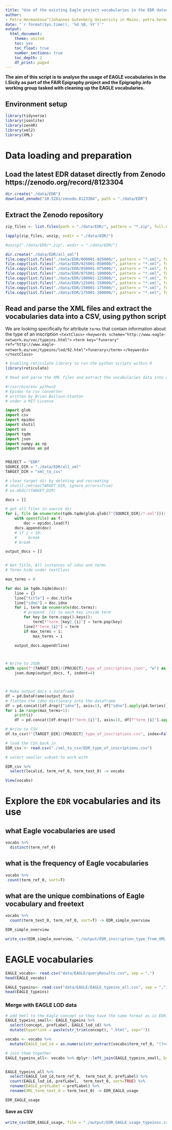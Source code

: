 ```yaml
---
title: "Use of the existing Eagle project vocabularies in the EDR dataset"
author:
- Petra Hermankova^[Johannes Gutenberg University in Mainz, petra.hermankova@uni-mainz.de, https://orcid.org/0000-0002-6349-0540]
date: "`r format(Sys.time(), '%d %B, %Y')`"
output:
  html_document:
    theme: united
    toc: yes
    toc_float: true
    number_sections: true
    toc_depth: 2
    df_print: paged
---
```


**The aim of this script is to analyse the usage of EAGLE vocabularies in the I.Sicily as part of the FAIR Epigraphy project and the Epigraphy.info working group tasked with cleaning up the EAGLE vocabularies.**

## Environment setup

```r
library(tidyverse)
library(jsonlite)
library(zen4R)
library(xml2)
library(XML)
```

# Data loading and preparation

##  Load the latest EDR dataset directly from Zenodo https://zenodo.org/record/8123304


```r
dir.create("./data/EDR")
download_zenodo("10.5281/zenodo.8123304", path = "./data/EDR")
```

## Extract the Zenodo repository
```r

zip_files <- list.files(path = "./data/EDR/", pattern = "*.zip", full.names = TRUE)

lapply(zip_files, unzip, exdir = "./data/EDR/")

#unzip("./data/EDR/*.zip", exdir = "./data/EDR/")

dir.create("./data/EDR/all_xml")
file.copy(list.files("./data/EDR/000001-025000/", pattern = "*.xml", full.names = TRUE), "./data/EDR/all_xml")
file.copy(list.files("./data/EDR/025001-050000/", pattern = "*.xml", full.names = TRUE), "./data/EDR/all_xml")
file.copy(list.files("./data/EDR/050001-075000/", pattern = "*.xml", full.names = TRUE), "./data/EDR/all_xml")
file.copy(list.files("./data/EDR/075001-100000/", pattern = "*.xml", full.names = TRUE), "./data/EDR/all_xml")
file.copy(list.files("./data/EDR/100001-125000/", pattern = "*.xml", full.names = TRUE), "./data/EDR/all_xml")
file.copy(list.files("./data/EDR/125001-150000/", pattern = "*.xml", full.names = TRUE), "./data/EDR/all_xml")
file.copy(list.files("./data/EDR/150001-175000/", pattern = "*.xml", full.names = TRUE), "./data/EDR/all_xml")
file.copy(list.files("./data/EDR/175001-200000/", pattern = "*.xml", full.names = TRUE), "./data/EDR/all_xml")
```

## Read and parse the XML files and extract the vocabularies data into a CSV, using python script

We are looking specifically for attribute `terms` that contain information about the type of an inscription
`<textClass>`
  `<keywords scheme="http://www.eagle-network.eu/voc/typeins.html">`
    `<term key="funerary" ref="http://www.eagle-network.eu/voc/typeins/lod/92.html">funerary</term>`
  `</keywords>`
`</textClass>`

```r
# Enabling reticulate library to run the python scripts within R
library(reticulate)
```

```python
# Read and parse the XML files and extract the vocabularies data into a CSV, using python script

#!/usr/bin/env python3
# Epidoc to csv converter
# written by Brian Ballsun-Stanton
# under a MIT License

import glob
import csv
import epidoc
import shutil
import os
import tqdm
import json
import numpy as np
import pandas as pd


PROJECT = "EDR"
SOURCE_DIR = "./data/EDR/all_xml"
TARGET_DIR = "xml_to_csv"

# clean target dir by deleting and recreating
# shutil.rmtree(TARGET_DIR, ignore_errors=True)
# os.mkdir(TARGET_DIR)

docs = []

# get all files in source dir
for i, file in enumerate(tqdm.tqdm(glob.glob(f"{SOURCE_DIR}/*.xml"))):
    with open(file) as f:
        doc = epidoc.load(f)
    docs.append(doc)
    # if i > 10:
    #     break
    # break

output_docs = []


# Get Title, All instances of idno and terms
# Terms hide under textClass

max_terms = 0

for doc in tqdm.tqdm(docs):
    line = {}
    line["title"] = doc.title
    line["idno"] = doc.idno
    for i, term in enumerate(doc.terms):
        # prepend _{i} to each key inside term
        for key in term.copy().keys():
            term[f"term_{key}_{i}"] = term.pop(key) 
        line[f"term_{i}"] = term
        if max_terms < i:
            max_terms = i

    output_docs.append(line)



# Write to JSON
with open(f"{TARGET_DIR}/{PROJECT}_type_of_inscriptions.json", "w") as f:
    json.dump(output_docs, f, indent=4)



# Make output_docs a dataframe
df = pd.DataFrame(output_docs)
# flatten the idno dictionary into the dataframe
df = pd.concat([df.drop(["idno"], axis=1), df["idno"].apply(pd.Series)], axis=1)
for i in range(max_terms+1):
    print(i)
    df = pd.concat([df.drop([f"term_{i}"], axis=1), df[f"term_{i}"].apply(pd.Series)], axis=1)

# Write to CSV
df.to_csv(f"{TARGET_DIR}/{PROJECT}_type_of_inscriptions.csv", index=False)


```

```r
# load the CSV back in
EDR_csv <- read.csv("./xml_to_csv/EDR_type_of_inscriptions.csv")

# select smaller subset to work with

EDR_csv %>% 
  select(localid, term_ref_0, term_text_0) -> vocabs

View(vocabs)
```

# Explore the `EDR` vocabularies and its use

## what Eagle vocabularies are used

```r
vocabs %>% 
  distinct(term_ref_0)
```

## what is the frequency of Eagle vocabularies

```r
vocabs %>% 
 count(term_ref_0, sort=T)
```

## what are the unique combinations of Eagle vocabulary and freetext

```r
vocabs %>% 
  count(term_text_0, term_ref_0, sort=T) -> EDR_simple_overview

EDR_simple_overview
```

```r
write_csv(EDR_simple_overview, "./output/EDR_inscription_type_from_XML.csv", col_names = TRUE)
```















# EAGLE vocabularies

```r
EAGLE_vocabs<- read.csv("data/EAGLE/queryResults.csv", sep = ",")
head(EAGLE_vocabs)
```

```r
EAGLE_typeins<- read.csv("data/EAGLE/EAGLE_typeins_all.csv", sep = ",")
head(EAGLE_typeins)
```



### Merge with EAGLE LOD data


```r
# add hmtl to the Eagle concept so they have the same format as in EDR, create new attribute
EAGLE_typeins_small<- EAGLE_typeins %>% 
  select(concept, prefLabel, EAGLE_lod_id) %>% 
  mutate(hyperlink = paste(str_trim(concept), ".html", sep=""))

vocabs <- vocabs %>% 
  mutate(EAGLE_lod_id = as.numeric(str_extract(vocabs$term_ref_0, "(?<=http://www.eagle-network.eu/voc/typeins/lod/)(\\d{1,3})")))

# join them together
EAGLE_typeins_all<- vocabs %>% dplyr::left_join(EAGLE_typeins_small, by="EAGLE_lod_id", multiple ="first")


EAGLE_typeins_all %>% 
  select(EAGLE_lod_id,term_ref_0,  term_text_0, prefLabel) %>% 
  count(EAGLE_lod_id, prefLabel,  term_text_0, sort=TRUE) %>% 
  rename(EAGLE_prefLabel = prefLabel) %>% 
  rename(XML_term_text_0 = term_text_0) -> EDR_EAGLE_usage

EDR_EAGLE_usage
```

#### Save as CSV
```r
write_csv(EDR_EAGLE_usage, file = "./output/EDR_EAGLE_usage_typeinsc.csv", col_names = TRUE)
```


